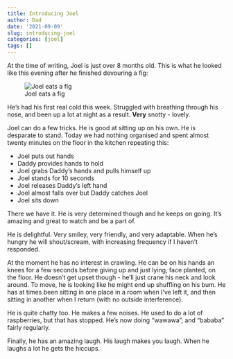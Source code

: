 ```yaml
---
title: Introducing Joel
author: Dad
date: '2021-09-09'
slug: introducing-joel
categories: [joel]
tags: []
---
```


At the time of writing, Joel is just over 8 months old. This is what he looked like this evening after he finished devouring a fig:

![Joel eats a fig](images/fig_mouth.jpg)

He's had his first real cold this week. Struggled with breathing through his nose, and been up a lot at night as a result. **Very** snotty - lovely.

Joel can do a few tricks. He is good at sitting up on his own. He is desparate to stand. Today we had nothing organised and spent almost twenty minutes on the floor in the kitchen repeating this:

* Joel puts out hands
* Daddy provides hands to hold
* Joel grabs Daddy's hands and pulls himself up
* Joel stands for 10 seconds
* Joel releases Daddy's left hand
* Joel almost falls over but Daddy catches Joel
* Joel sits down

There we have it. He is very determined though and he keeps on going. It's amazing and great to watch and be a part of.

He is delightful. Very smiley, very friendly, and very adaptable. When he's hungry he will shout/scream, with increasing frequency if I haven't responded. 

At the moment he has no interest in crawling. He can be on his hands an knees for a few seconds before giving up and just lying, face planted, on the floor. He doesn't get upset though - he'll just crane his neck and look around. To move, he is looking like he might end up shuffling on his bum. He has at times been sitting in one place in a room when I've left it, and then sitting in another when I return (with no outside interference). 

He is quite chatty too. He makes a few noises. He used to do a lot of raspberries, but that has stopped. He's now doing "wawawa", and "bababa" fairly regularly. 

Finally, he has an amazing laugh. His laugh makes you laugh. When he laughs a lot he gets the hiccups.